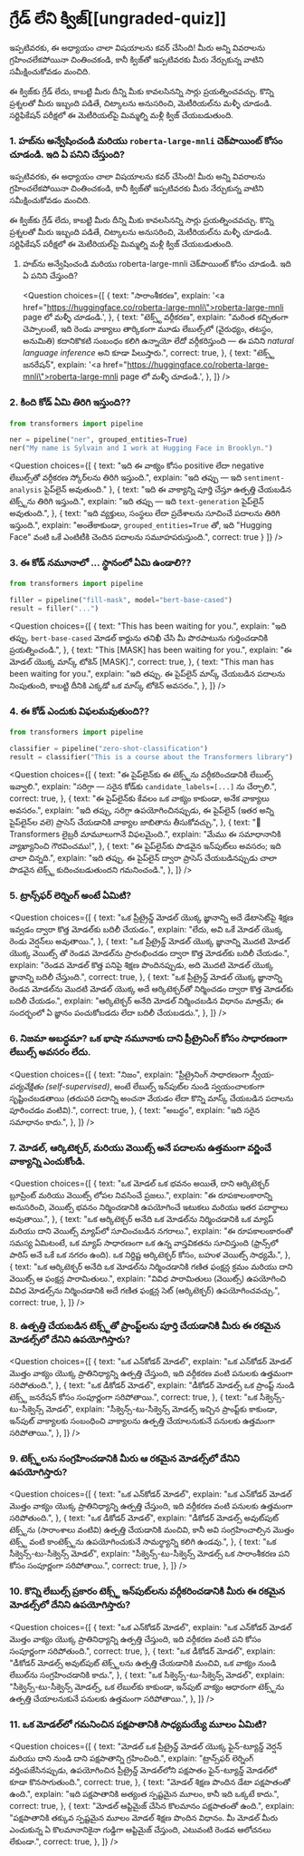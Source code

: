 <!-- DISABLE-FRONTMATTER-SECTIONS -->

# గ్రేడ్ లేని క్విజ్[[ungraded-quiz]]

<CourseFloatingBanner chapter={1} classNames="absolute z-10 right-0 top-0" />

ఇప్పటివరకు, ఈ అధ్యాయం చాలా విషయాలను కవర్ చేసింది! మీరు అన్ని వివరాలను గ్రహించలేకపోయినా చింతించకండి, కానీ క్విజ్‌తో ఇప్పటివరకు మీరు నేర్చుకున్న వాటిని సమీక్షించుకోవడం మంచిది.

ఈ క్విజ్‌కు గ్రేడ్ లేదు, కాబట్టి మీరు దీన్ని మీకు కావలసినన్ని సార్లు ప్రయత్నించవచ్చు. కొన్ని ప్రశ్నలతో మీరు ఇబ్బంది పడితే, చిట్కాలను అనుసరించి, మెటీరియల్‌ను మళ్ళీ చూడండి. సర్టిఫికేషన్ పరీక్షలో ఈ మెటీరియల్‌పై మిమ్మల్ని మళ్లీ క్విజ్ చేయబడుతుంది.

### 1. హబ్‌ను అన్వేషించండి మరియు `roberta-large-mnli` చెక్‌పాయింట్ కోసం చూడండి. ఇది ఏ పనిని చేస్తుంది?

ఇప్పటివరకు, ఈ అధ్యాయం చాలా విషయాలను కవర్ చేసింది! మీరు అన్ని వివరాలను గ్రహించలేకపోయినా చింతించకండి, కానీ క్విజ్‌తో ఇప్పటివరకు మీరు నేర్చుకున్న వాటిని సమీక్షించుకోవడం మంచిది.

ఈ క్విజ్‌కు గ్రేడ్ లేదు, కాబట్టి మీరు దీన్ని మీకు కావలసినన్ని సార్లు ప్రయత్నించవచ్చు. కొన్ని ప్రశ్నలతో మీరు ఇబ్బంది పడితే, చిట్కాలను అనుసరించి, మెటీరియల్‌ను మళ్ళీ చూడండి. సర్టిఫికేషన్ పరీక్షలో ఈ మెటీరియల్‌పై మిమ్మల్ని మళ్లీ క్విజ్ చేయబడుతుంది.

1. హబ్‌ను అన్వేషించండి మరియు roberta-large-mnli చెక్‌పాయింట్ కోసం చూడండి. ఇది ఏ పనిని చేస్తుంది?

   <Question
     choices={[
       {
         text: "సారాంశీకరణ",
         explain:
           '<a href=\"https://huggingface.co/roberta-large-mnli\">roberta-large-mnli page</a> లో మళ్ళీ చూడండి.',
       },
       {
         text: "టెక్స్ట్ వర్గీకరణ",
         explain:
           "మరింత కచ్చితంగా చెప్పాలంటే, ఇది రెండు వాక్యాలు తార్కికంగా మూడు లేబుల్స్‌లో (వైరుధ్యం, తటస్థం, అనుమితి) కదానికొకటి సంబంధం కలిగి ఉన్నాయో లేదో వర్గీకరిస్తుంది — ఈ పనిని <em>natural language inference</em> అని కూడా పిలుస్తారు.",
         correct: true,
       },
       {
         text: "టెక్స్ట్ జనరేషన్",
         explain:
           '<a href=\"https://huggingface.co/roberta-large-mnli\">roberta-large-mnli page</a> లో మళ్ళీ చూడండి.',
       },
     ]}
   />

### 2. కింది కోడ్ ఏమి తిరిగి ఇస్తుంది??

```py
from transformers import pipeline

ner = pipeline("ner", grouped_entities=True)
ner("My name is Sylvain and I work at Hugging Face in Brooklyn.")
```

<Question
    choices={[
        {
            text: "ఇది ఈ వాక్యం కోసం positive లేదా negative లేబుల్స్‌తో వర్గీకరణ స్కోర్‌లను తిరిగి ఇస్తుంది.",
            explain: "ఇది తప్పు — ఇది <code>sentiment-analysis</code> పైప్‌లైన్ అవుతుంది."
        },
        {
            text: "ఇది ఈ వాక్యాన్ని పూర్తి చేస్తూ ఉత్పత్తి చేయబడిన టెక్స్ట్‌ను తిరిగి ఇస్తుంది.",
            explain: "ఇది తప్పు — ఇది <code>text-generation</code> పైప్‌లైన్ అవుతుంది.",
        },
        {
            text: "ఇది వ్యక్తులు, సంస్థలు లేదా ప్రదేశాలను సూచించే పదాలను తిరిగి ఇస్తుంది.",
            explain: "అంతేకాకుండా, <code>grouped_entities=True</code> తో, ఇది \"Hugging Face\" వంటి ఒకే ఎంటిటీకి చెందిన పదాలను సమూహపరుస్తుంది.",
            correct: true
        }
    ]}
/>

### 3. ఈ కోడ్ నమూనాలో ... స్థానంలో ఏమి ఉండాలి??

```py
from transformers import pipeline

filler = pipeline("fill-mask", model="bert-base-cased")
result = filler("...")
```

<Question
  choices={[
    {
      text: "This <mask> has been waiting for you.",
      explain:
        "ఇది తప్పు. <code>bert-base-cased</code> మోడల్ కార్డును తనిఖీ చేసి మీ పొరపాటును గుర్తించడానికి ప్రయత్నించండి.",
    },
    {
      text: "This [MASK] has been waiting for you.",
      explain: "ఈ మోడల్ యొక్క మాస్క్ టోకెన్ [MASK].",
      correct: true,
    },
    {
      text: "This man has been waiting for you.",
      explain:
        "ఇది తప్పు. ఈ పైప్‌లైన్ మాస్క్ చేయబడిన పదాలను నింపుతుంది, కాబట్టి దీనికి ఎక్కడో ఒక మాస్క్ టోకెన్ అవసరం.",
    },
  ]}
/>

### 4. ఈ కోడ్ ఎందుకు విఫలమవుతుంది??

```py
from transformers import pipeline

classifier = pipeline("zero-shot-classification")
result = classifier("This is a course about the Transformers library")
```

<Question
  choices={[
    {
      text: "ఈ పైప్‌లైన్‌కు ఈ టెక్స్ట్‌ను వర్గీకరించడానికి లేబుల్స్ ఇవ్వాలి.",
      explain:
        "సరిగ్గా — సరైన కోడ్‌కు <code>candidate_labels=[...]</code> ను చేర్చాలి.",
      correct: true,
    },
    {
      text: "ఈ పైప్‌లైన్‌కు కేవలం ఒక వాక్యం కాకుండా, అనేక వాక్యాలు అవసరం.",
      explain:
        "ఇది తప్పు, సరిగ్గా ఉపయోగించినప్పుడు, ఈ పైప్‌లైన్ (ఇతర అన్ని పైప్‌లైన్‌ల వలె) ప్రాసెస్ చేయడానికి వాక్యాల జాబితాను తీసుకోవచ్చు.",
    },
    {
      text: "🤗 Transformers లైబ్రరీ మామూలుగానే విఫలమైంది.",
      explain: "మేము ఈ సమాధానానికి వ్యాఖ్యానించి గౌరవించము!",
    },
    {
      text: "ఈ పైప్‌లైన్‌కు పొడవైన ఇన్‌పుట్‌లు అవసరం; ఇది చాలా చిన్నది.",
      explain:
        "ఇది తప్పు. ఈ పైప్‌లైన్ ద్వారా ప్రాసెస్ చేయబడినప్పుడు చాలా పొడవైన టెక్స్ట్ కుదించబడుతుందని గమనించండి.",
    },
  ]}
/>

### 5. ట్రాన్స్‌ఫర్ లెర్నింగ్ అంటే ఏమిటి?

<Question
  choices={[
    {
      text: "ఒక ప్రీట్రైన్డ్ మోడల్ యొక్క జ్ఞానాన్ని అదే డేటాసెట్‌పై శిక్షణ ఇవ్వడం ద్వారా కొత్త మోడల్‌కు బదిలీ చేయడం.",
      explain: "లేదు, అవి ఒకే మోడల్ యొక్క రెండు వెర్షన్‌లు అవుతాయి.",
    },
    {
      text: "ఒక ప్రీట్రైన్డ్ మోడల్ యొక్క జ్ఞానాన్ని మొదటి మోడల్ యొక్క వెయిట్స్ తో రెండవ మోడల్‌ను ప్రారంభించడం ద్వారా కొత్త మోడల్‌కు బదిలీ చేయడం.",
      explain:
        "రెండవ మోడల్ కొత్త పనిపై శిక్షణ పొందినప్పుడు, అది మొదటి మోడల్ యొక్క జ్ఞానాన్ని బదిలీ చేస్తుంది.",
      correct: true,
    },
    {
      text: "ఒక ప్రీట్రైన్డ్ మోడల్ యొక్క జ్ఞానాన్ని రెండవ మోడల్‌ను మొదటి మోడల్ యొక్క అదే ఆర్కిటెక్చర్‌తో నిర్మించడం ద్వారా కొత్త మోడల్‌కు బదిలీ చేయడం.",
      explain:
        "ఆర్కిటెక్చర్ అనేది మోడల్ నిర్మించబడిన విధానం మాత్రమే; ఈ సందర్భంలో ఏ జ్ఞానం పంచుకోబడదు లేదా బదిలీ చేయబడదు.",
    },
  ]}
/>

### 6. నిజమా అబద్ధమా? ఒక భాషా నమూనాకు దాని ప్రీట్రైనింగ్ కోసం సాధారణంగా లేబుల్స్ అవసరం లేదు.

<Question
  choices={[
    {
      text: "నిజం",
      explain:
        "ప్రీట్రైనింగ్ సాధారణంగా <em>స్వీయ-పర్యవేక్షితం (self-supervised)</em>, అంటే లేబుల్స్ ఇన్‌పుట్‌ల నుండి స్వయంచాలకంగా సృష్టించబడతాయి (తదుపరి పదాన్ని అంచనా వేయడం లేదా కొన్ని మాస్క్ చేయబడిన పదాలను పూరించడం వంటివి).",
      correct: true,
    },
    {
      text: "అబద్ధం",
      explain: "ఇది సరైన సమాధానం కాదు.",
    },
  ]}
/>

### 7. మోడల్, ఆర్కిటెక్చర్, మరియు వెయిట్స్ అనే పదాలను ఉత్తమంగా వర్ణించే వాక్యాన్ని ఎంచుకోండి.

<Question
  choices={[
    {
      text: "ఒక మోడల్ ఒక భవనం అయితే, దాని ఆర్కిటెక్చర్ బ్లూప్రింట్ మరియు వెయిట్స్ లోపల నివసించే ప్రజలు.",
      explain:
        "ఈ రూపకాలంకారాన్ని అనుసరించి, వెయిట్స్ భవనం నిర్మించడానికి ఉపయోగించే ఇటుకలు మరియు ఇతర పదార్థాలు అవుతాయి.",
    },
    {
      text: "ఒక ఆర్కిటెక్చర్ అనేది ఒక మోడల్‌ను నిర్మించడానికి ఒక మ్యాప్ మరియు దాని వెయిట్స్ మ్యాప్‌లో సూచించబడిన నగరాలు.",
      explain:
        "ఈ రూపకాలంకారంతో సమస్య ఏమిటంటే, ఒక మ్యాప్ సాధారణంగా ఒక ఉన్న వాస్తవికతను సూచిస్తుంది (ఫ్రాన్స్‌లో పారిస్ అనే ఒకే ఒక నగరం ఉంది). ఒక నిర్దిష్ట ఆర్కిటెక్చర్ కోసం, బహుళ వెయిట్స్ సాధ్యమే.",
    },
    {
      text: "ఒక ఆర్కిటెక్చర్ అనేది ఒక మోడల్‌ను నిర్మించడానికి గణిత ఫంక్షన్ల క్రమం మరియు దాని వెయిట్స్ ఆ ఫంక్షన్ల పారామితులు.",
      explain:
        "వివిధ పారామితులు (వెయిట్స్) ఉపయోగించి వివిధ మోడల్స్‌ను నిర్మించడానికి అదే గణిత ఫంక్షన్ల సెట్ (ఆర్కిటెక్చర్) ఉపయోగించవచ్చు.",
      correct: true,
    },
  ]}
/>

### 8. ఉత్పత్తి చేయబడిన టెక్స్ట్‌తో ప్రాంప్ట్‌లను పూర్తి చేయడానికి మీరు ఈ రకమైన మోడల్స్‌లో దేనిని ఉపయోగిస్తారు?

<Question
  choices={[
    {
      text: "ఒక ఎన్‌కోడర్ మోడల్",
      explain:
        "ఒక ఎన్‌కోడర్ మోడల్ మొత్తం వాక్యం యొక్క ప్రాతినిధ్యాన్ని ఉత్పత్తి చేస్తుంది, ఇది వర్గీకరణ వంటి పనులకు ఉత్తమంగా సరిపోతుంది.",
    },
    {
      text: "ఒక డీకోడర్ మోడల్",
      explain:
        "డీకోడర్ మోడల్స్ ఒక ప్రాంప్ట్ నుండి టెక్స్ట్ జనరేషన్ కోసం సంపూర్ణంగా సరిపోతాయి.",
      correct: true,
    },
    {
      text: "ఒక సీక్వెన్స్-టు-సీక్వెన్స్ మోడల్",
      explain:
        "సీక్వెన్స్-టు-సీక్వెన్స్ మోడల్స్ ఇచ్చిన ప్రాంప్ట్‌కు కాకుండా, ఇన్‌పుట్ వాక్యాలకు సంబంధించి వాక్యాలను ఉత్పత్తి చేయాలనుకునే పనులకు ఉత్తమంగా సరిపోతాయి.",
    },
  ]}
/>

### 9. టెక్స్ట్‌లను సంగ్రహించడానికి మీరు ఆ రకమైన మోడల్స్‌లో దేనిని ఉపయోగిస్తారు?

<Question
  choices={[
    {
      text: "ఒక ఎన్‌కోడర్ మోడల్",
      explain:
        "ఒక ఎన్‌కోడర్ మోడల్ మొత్తం వాక్యం యొక్క ప్రాతినిధ్యాన్ని ఉత్పత్తి చేస్తుంది, ఇది వర్గీకరణ వంటి పనులకు ఉత్తమంగా సరిపోతుంది.",
    },
    {
      text: "ఒక డీకోడర్ మోడల్",
      explain:
        "డీకోడర్ మోడల్స్ అవుట్‌పుట్ టెక్స్ట్‌ను (సారాంశాలు వంటివి) ఉత్పత్తి చేయడానికి మంచివి, కానీ అవి సంగ్రహించాల్సిన మొత్తం టెక్స్ట్ వంటి కాంటెక్స్ట్‌ను ఉపయోగించుకునే సామర్థ్యాన్ని కలిగి ఉండవు.",
    },
    {
      text: "ఒక సీక్వెన్స్-టు-సీక్వెన్స్ మోడల్",
      explain:
        "సీక్వెన్స్-టు-సీక్వెన్స్ మోడల్స్ ఒక సారాంశీకరణ పని కోసం సంపూర్ణంగా సరిపోతాయి.",
      correct: true,
    },
  ]}
/>

### 10. కొన్ని లేబుల్స్ ప్రకారం టెక్స్ట్ ఇన్‌పుట్‌లను వర్గీకరించడానికి మీరు ఈ రకమైన మోడల్స్‌లో దేనిని ఉపయోగిస్తారు?

<Question
  choices={[
    {
      text: "ఒక ఎన్‌కోడర్ మోడల్",
      explain:
        "ఒక ఎన్‌కోడర్ మోడల్ మొత్తం వాక్యం యొక్క ప్రాతినిధ్యాన్ని ఉత్పత్తి చేస్తుంది, ఇది వర్గీకరణ వంటి పని కోసం సంపూర్ణంగా సరిపోతుంది.",
      correct: true,
    },
    {
      text: "ఒక డీకోడర్ మోడల్",
      explain:
        "డీకోడర్ మోడల్స్ అవుట్‌పుట్ టెక్స్ట్‌లను ఉత్పత్తి చేయడానికి మంచివి, ఒక వాక్యం నుండి లేబుల్‌ను సంగ్రహించడానికి కాదు.",
    },
    {
      text: "ఒక సీక్వెన్స్-టు-సీక్వెన్స్ మోడల్",
      explain:
        "సీక్వెన్స్-టు-సీక్వెన్స్ మోడల్స్, ఒక లేబుల్‌కు కాకుండా, ఇన్‌పుట్ వాక్యం ఆధారంగా టెక్స్ట్‌ను ఉత్పత్తి చేయాలనుకునే పనులకు ఉత్తమంగా సరిపోతాయి.",
    },
  ]}
/>

### 11. ఒక మోడల్‌లో గమనించిన పక్షపాతానికి సాధ్యమయ్యే మూలం ఏమిటి?

<Question
  choices={[
    {
      text: "మోడల్ ఒక ప్రీట్రైన్డ్ మోడల్ యొక్క ఫైన్-ట్యూన్డ్ వెర్షన్ మరియు దాని నుండి దాని పక్షపాతాన్ని గ్రహించింది.",
      explain:
        "ట్రాన్స్‌ఫర్ లెర్నింగ్ వర్తింపజేసినప్పుడు, ఉపయోగించిన ప్రీట్రైన్డ్ మోడల్‌లోని పక్షపాతం ఫైన్-ట్యూన్డ్ మోడల్‌లో కూడా కొనసాగుతుంది.",
      correct: true,
    },
    {
      text: "మోడల్ శిక్షణ పొందిన డేటా పక్షపాతంతో ఉంది.",
      explain: "ఇది పక్షపాతానికి అత్యంత స్పష్టమైన మూలం, కానీ ఇది ఒక్కటే కాదు.",
      correct: true,
    },
    {
      text: "మోడల్ ఆప్టిమైజ్ చేసిన కొలమానం పక్షపాతంతో ఉంది.",
      explain:
        "పక్షపాతానికి తక్కువ స్పష్టమైన మూలం మోడల్ శిక్షణ పొందిన విధానం. మీ మోడల్ మీరు ఎంచుకున్న ఏ కొలమానానికైనా గుడ్డిగా ఆప్టిమైజ్ చేస్తుంది, ఎటువంటి రెండవ ఆలోచనలు లేకుండా.",
      correct: true,
    },
  ]}
/>
